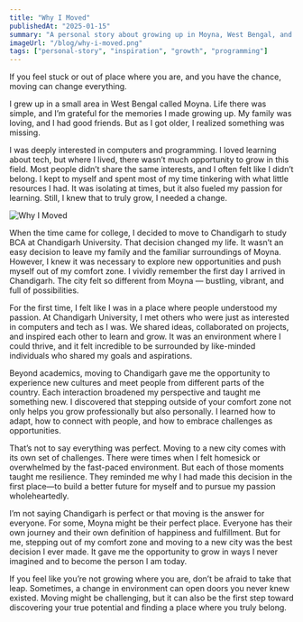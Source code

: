 ```yaml
---
title: "Why I Moved"
publishedAt: "2025-01-15"
summary: "A personal story about growing up in Moyna, West Bengal, and moving to Chandigarh for better opportunities in tech and programming. Discover how a change of place can lead to new growth and opportunities."
imageUrl: "/blog/why-i-moved.png"
tags: ["personal-story", "inspiration", "growth", "programming"]
---
```


If you feel stuck or out of place where you are, and you have the chance, moving can change everything.

I grew up in a small area in West Bengal called Moyna. Life there was simple, and I’m grateful for the memories I made growing up. My family was loving, and I had good friends. But as I got older, I realized something was missing.

I was deeply interested in computers and programming. I loved learning about tech, but where I lived, there wasn’t much opportunity to grow in this field. Most people didn’t share the same interests, and I often felt like I didn’t belong. I kept to myself and spent most of my time tinkering with what little resources I had. It was isolating at times, but it also fueled my passion for learning. Still, I knew that to truly grow, I needed a change.

![Why I Moved](/blog/why-i-moved.png "Why I moved to Chandigarh")

When the time came for college, I decided to move to Chandigarh to study BCA at Chandigarh University. That decision changed my life. It wasn’t an easy decision to leave my family and the familiar surroundings of Moyna. However, I knew it was necessary to explore new opportunities and push myself out of my comfort zone. I vividly remember the first day I arrived in Chandigarh. The city felt so different from Moyna — bustling, vibrant, and full of possibilities.

For the first time, I felt like I was in a place where people understood my passion. At Chandigarh University, I met others who were just as interested in computers and tech as I was. We shared ideas, collaborated on projects, and inspired each other to learn and grow. It was an environment where I could thrive, and it felt incredible to be surrounded by like-minded individuals who shared my goals and aspirations.

Beyond academics, moving to Chandigarh gave me the opportunity to experience new cultures and meet people from different parts of the country. Each interaction broadened my perspective and taught me something new. I discovered that stepping outside of your comfort zone not only helps you grow professionally but also personally. I learned how to adapt, how to connect with people, and how to embrace challenges as opportunities.

That’s not to say everything was perfect. Moving to a new city comes with its own set of challenges. There were times when I felt homesick or overwhelmed by the fast-paced environment. But each of those moments taught me resilience. They reminded me why I had made this decision in the first place—to build a better future for myself and to pursue my passion wholeheartedly.

I’m not saying Chandigarh is perfect or that moving is the answer for everyone. For some, Moyna might be their perfect place. Everyone has their own journey and their own definition of happiness and fulfillment. But for me, stepping out of my comfort zone and moving to a new city was the best decision I ever made. It gave me the opportunity to grow in ways I never imagined and to become the person I am today.

If you feel like you’re not growing where you are, don’t be afraid to take that leap. Sometimes, a change in environment can open doors you never knew existed. Moving might be challenging, but it can also be the first step toward discovering your true potential and finding a place where you truly belong.
